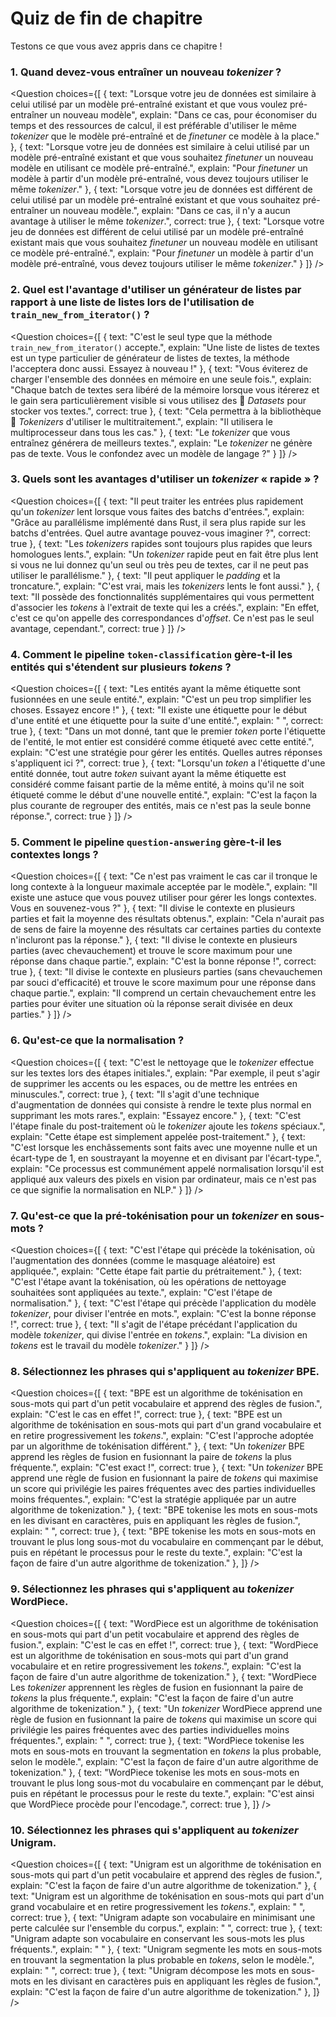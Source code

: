 <!-- DISABLE-FRONTMATTER-SECTIONS -->

# Quiz de fin de chapitre

Testons ce que vous avez appris dans ce chapitre !

### 1. Quand devez-vous entraîner un nouveau <i>tokenizer</i> ?

<Question
	choices={[
		{
			text: "Lorsque votre jeu de données est similaire à celui utilisé par un modèle pré-entraîné existant et que vous voulez pré-entraîner un nouveau modèle",
			explain: "Dans ce cas, pour économiser du temps et des ressources de calcul, il est préférable d'utiliser le même <i>tokenizer</i> que le modèle pré-entraîné et de <i>finetuner</i> ce modèle à la place."
		},
		{
			text: "Lorsque votre jeu de données est similaire à celui utilisé par un modèle pré-entraîné existant et que vous souhaitez <i>finetuner</i> un nouveau modèle en utilisant ce modèle pré-entraîné.",
			explain: "Pour <i>finetuner</i> un modèle à partir d'un modèle pré-entraîné, vous devez toujours utiliser le même <i>tokenizer</i>."
		},
		{
			text: "Lorsque votre jeu de données est différent de celui utilisé par un modèle pré-entraîné existant et que vous souhaitez pré-entraîner un nouveau modèle.",
			explain: "Dans ce cas, il n'y a aucun avantage à utiliser le même <i>tokenizer</i>.",
            correct: true
		},
        {
			text: "Lorsque votre jeu de données est différent de celui utilisé par un modèle pré-entraîné existant mais que vous souhaitez <i>finetuner</i> un nouveau modèle en utilisant ce modèle pré-entraîné.",
			explain: "Pour <i>finetuner</i> un modèle à partir d'un modèle pré-entraîné, vous devez toujours utiliser le même <i>tokenizer</i>."
		}
	]}
/>

### 2. Quel est l'avantage d'utiliser un générateur de listes par rapport à une liste de listes lors de l'utilisation de <code>train_new_from_iterator()</code> ?

<Question
	choices={[
		{
			text: "C'est le seul type que la méthode <code>train_new_from_iterator()</code> accepte.",
			explain: "Une liste de listes de textes est un type particulier de générateur de listes de textes, la méthode l'acceptera donc aussi. Essayez à nouveau !"
		},
		{
			text: "Vous éviterez de charger l'ensemble des données en mémoire en une seule fois.",
			explain: "Chaque batch de textes sera libéré de la mémoire lorsque vous itérerez et le gain sera particulièrement visible si vous utilisez des 🤗 <i>Datasets</i> pour stocker vos textes.",
			correct: true
		},
		{
			text: "Cela permettra à la bibliothèque 🤗 <i>Tokenizers</i> d'utiliser le multitraitement.",
			explain: "Il utilisera le multiprocesseur dans tous les cas."
		},
        {
			text: "Le <i>tokenizer</i> que vous entraînez générera de meilleurs textes.",
			explain: "Le <i>tokenizer</i> ne génère pas de texte. Vous le confondez avec un modèle de langage ?"
		}
	]}
/>

### 3. Quels sont les avantages d'utiliser un <i>tokenizer</i> « rapide » ?

<Question
	choices={[
		{
			text: "Il peut traiter les entrées plus rapidement qu'un <i>tokenizer</i> lent lorsque vous faites des batchs d'entrées.",
			explain: "Grâce au parallélisme implémenté dans Rust, il sera plus rapide sur les batchs d'entrées. Quel autre avantage pouvez-vous imaginer ?",
			correct: true
		},
		{
			text: "Les <i>tokenizers</i> rapides sont toujours plus rapides que leurs homologues lents.",
			explain: "Un <i>tokenizer</i> rapide peut en fait être plus lent si vous ne lui donnez qu'un seul ou très peu de textes, car il ne peut pas utiliser le parallélisme."
		},
		{
			text: "Il peut appliquer le <i>padding</i> et la troncature.",
			explain: "C'est vrai, mais les <i>tokenizers</i> lents le font aussi."
		},
        {
			text: "Il possède des fonctionnalités supplémentaires qui vous permettent d'associer les <i>tokens</i> à l'extrait de texte qui les a créés.",
			explain: "En effet, c'est ce qu'on appelle des correspondances d'<i>offset</i>. Ce n'est pas le seul avantage, cependant.",
			correct: true
		}
	]}
/>

### 4. Comment le pipeline `token-classification` gère-t-il les entités qui s'étendent sur plusieurs <i>tokens</i> ?

<Question
	choices={[
		{
			text: "Les entités ayant la même étiquette sont fusionnées en une seule entité.",
			explain: "C'est un peu trop simplifier les choses. Essayez encore !"
		},
		{
			text: "Il existe une étiquette pour le début d'une entité et une étiquette pour la suite d'une entité.",
			explain: " ",
			correct: true
		},
		{
			text: "Dans un mot donné, tant que le premier <i>token</i> porte l'étiquette de l'entité, le mot entier est considéré comme étiqueté avec cette entité.",
			explain: "C'est une stratégie pour gérer les entités. Quelles autres réponses s'appliquent ici ?",
			correct: true
		},
        {
			text: "Lorsqu'un <i>token</i> a l'étiquette d'une entité donnée, tout autre <i>token</i> suivant ayant la même étiquette est considéré comme faisant partie de la même entité, à moins qu'il ne soit étiqueté comme le début d'une nouvelle entité.",
			explain: "C'est la façon la plus courante de regrouper des entités, mais ce n'est pas la seule bonne réponse.",
			correct: true
		}
	]}
/>

### 5. Comment le pipeline `question-answering` gère-t-il les contextes longs ?

<Question
	choices={[
		{
			text: "Ce n'est pas vraiment le cas car il tronque le long contexte à la longueur maximale acceptée par le modèle.",
			explain: "Il existe une astuce que vous pouvez utiliser pour gérer les longs contextes. Vous en souvenez-vous ?"
		},
		{
			text: "Il divise le contexte en plusieurs parties et fait la moyenne des résultats obtenus.",
			explain: "Cela n'aurait pas de sens de faire la moyenne des résultats car certaines parties du contexte n'incluront pas la réponse."
		},
		{
			text: "Il divise le contexte en plusieurs parties (avec chevauchement) et trouve le score maximum pour une réponse dans chaque partie.",
			explain: "C'est la bonne réponse !",
			correct: true
		},
        {
			text: "Il divise le contexte en plusieurs parties (sans chevauchemen par souci d'efficacité) et trouve le score maximum pour une réponse dans chaque partie.",
			explain: "Il comprend un certain chevauchement entre les parties pour éviter une situation où la réponse serait divisée en deux parties."
		}
	]}
/>

### 6. Qu'est-ce que la normalisation ?

<Question
	choices={[
		{
			text: "C'est le nettoyage que le <i>tokenizer</i> effectue sur les textes lors des étapes initiales.",
			explain: "Par exemple, il peut s'agir de supprimer les accents ou les espaces, ou de mettre les entrées en minuscules.",
			correct: true
		},
		{
			text: "Il s'agit d'une technique d'augmentation de données qui consiste à rendre le texte plus normal en supprimant les mots rares.",
			explain: "Essayez encore."
		},
		{
			text: "C'est l'étape finale du post-traitement où le <i>tokenizer</i> ajoute les <i>tokens</i> spéciaux.",
			explain: "Cette étape est simplement appelée post-traitement."
		},
        {
			text: "C'est lorsque les enchâssements sont faits avec une moyenne nulle et un écart-type de 1, en soustrayant la moyenne et en divisant par l'écart-type.",
			explain: "Ce processus est communément appelé normalisation lorsqu'il est appliqué aux valeurs des pixels en vision par ordinateur, mais ce n'est pas ce que signifie la normalisation en NLP."
		}
	]}
/>

### 7. Qu'est-ce que la pré-tokénisation pour un <i>tokenizer</i> en sous-mots ?

<Question
	choices={[
		{
			text: "C'est l'étape qui précède la tokénisation, où l'augmentation des données (comme le masquage aléatoire) est appliquée.",
			explain: "Cette étape fait partie du prétraitement."
		},
		{
			text: "C'est l'étape avant la tokénisation, où les opérations de nettoyage souhaitées sont appliquées au texte.",
			explain: "C'est l'étape de normalisation."
		},
		{
			text: "C'est l'étape qui précède l'application du modèle <i>tokenizer</i>, pour diviser l'entrée en mots.",
			explain: "C'est la bonne réponse !",
			correct: true
		},
        {
			text: "Il s'agit de l'étape précédant l'application du modèle <i>tokenizer</i>, qui divise l'entrée en <i>tokens</i>.",
			explain: "La division en <i>tokens</i> est le travail du modèle <i>tokenizer</i>."
		}
	]}
/>

### 8. Sélectionnez les phrases qui s'appliquent au <i>tokenizer</i> BPE.

<Question
	choices={[
		{
			text: "BPE est un algorithme de tokénisation en sous-mots qui part d'un petit vocabulaire et apprend des règles de fusion.",
			explain: "C'est le cas en effet !",
			correct: true
		},
		{
			text: "BPE est un algorithme de tokénisation en sous-mots qui part d'un grand vocabulaire et en retire progressivement les <i>tokens</i>.",
			explain: "C'est l'approche adoptée par un algorithme de tokénisation différent."
		},
		{
			text: "Un <i>tokenizer</i> BPE apprend les règles de fusion en fusionnant la paire de <i>tokens</i> la plus fréquente.",
			explain: "C'est exact !",
			correct: true
		},
		{
			text: "Un <i>tokenizer</i> BPE apprend une règle de fusion en fusionnant la paire de <i>tokens</i> qui maximise un score qui privilégie les paires fréquentes avec des parties individuelles moins fréquentes.",
			explain: "C'est la stratégie appliquée par un autre algorithme de tokenization."
		},
		{
			text: "BPE tokenise les mots en sous-mots en les divisant en caractères, puis en appliquant les règles de fusion.",
			explain: " ",
			correct: true
		},
		{
			text: "BPE tokenise les mots en sous-mots en trouvant le plus long sous-mot du vocabulaire en commençant par le début, puis en répétant le processus pour le reste du texte.",
			explain: "C'est la façon de faire d'un autre algorithme de tokenization."
		},
	]}
/>

### 9. Sélectionnez les phrases qui s'appliquent au <i>tokenizer</i> WordPiece.

<Question
	choices={[
		{
			text: "WordPiece est un algorithme de tokénisation en sous-mots qui part d'un petit vocabulaire et apprend des règles de fusion.",
			explain: "C'est le cas en effet !",
			correct: true
		},
		{
			text: "WordPiece est un algorithme de tokénisation en sous-mots qui part d'un grand vocabulaire et en retire progressivement les <i>tokens</i>.",
			explain: "C'est la façon de faire d'un autre algorithme de tokenization."
		},
		{
			text: "WordPiece Les <i>tokenizer</i> apprennent les règles de fusion en fusionnant la paire de <i>tokens</i> la plus fréquente.",
			explain: "C'est la façon de faire d'un autre algorithme de tokenization."
		},
		{
			text: "Un <i>tokenizer</i> WordPiece apprend une règle de fusion en fusionnant la paire de <i>tokens</i> qui maximise un score qui privilégie les paires fréquentes avec des parties individuelles moins fréquentes.",
			explain: " ",
			correct: true
		},
		{
			text: "WordPiece tokenise les mots en sous-mots en trouvant la segmentation en <i>tokens</i> la plus probable, selon le modèle.",
			explain: "C'est la façon de faire d'un autre algorithme de tokenization."
		},
		{
			text: "WordPiece tokenise les mots en sous-mots en trouvant le plus long sous-mot du vocabulaire en commençant par le début, puis en répétant le processus pour le reste du texte.",
			explain: "C'est ainsi que WordPiece procède pour l'encodage.",
			correct: true
		},
	]}
/>

### 10. Sélectionnez les phrases qui s'appliquent au <i>tokenizer</i> Unigram.

<Question
	choices={[
		{
			text: "Unigram est un algorithme de tokénisation en sous-mots qui part d'un petit vocabulaire et apprend des règles de fusion.",
			explain: "C'est la façon de faire d'un autre algorithme de tokenization."
		},
		{
			text: "Unigram est un algorithme de tokénisation en sous-mots qui part d'un grand vocabulaire et en retire progressivement les <i>tokens</i>.",
			explain: " ",
			correct: true
		},
		{
			text: "Unigram adapte son vocabulaire en minimisant une perte calculée sur l'ensemble du corpus.",
			explain: " ",
			correct: true
		},
		{
			text: "Unigram adapte son vocabulaire en conservant les sous-mots les plus fréquents.",
			explain: " "
		},
		{
			text: "Unigram segmente les mots en sous-mots en trouvant la segmentation la plus probable en <i>tokens</i>, selon le modèle.",
			explain: " ",
			correct: true
		},
		{
			text: "Unigram décompose les mots en sous-mots en les divisant en caractères puis en appliquant les règles de fusion.",
			explain: "C'est la façon de faire d'un autre algorithme de tokenization."
		},
	]}
/>
